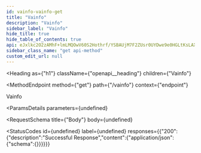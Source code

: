 ```yaml
---
id: vainfo-vainfo-get
title: "Vainfo"
description: "Vainfo"
sidebar_label: "Vainfo"
hide_title: true
hide_table_of_contents: true
api: eJxlkc2O2zAMhF+lmLMQOwV60S2Hothrf/YSBAUjM7F2ZUsr0UYDwe9e0HGLtKsLAXFIfkNWCF0L7BGHlHAyiIkziY/jUweLmfx4iT+3cGWBQeaS4li4wFZ8bFsNHReXfdI6WHybnONSLlP48HUTw8DFUXgUlVNKwbt1TPNStKaiuJ4Hgq2LPvNfy+eVAAYDSx8V7Q6TSHpYNPOffOE8c1ZHFVMOsOhFUrFN0/EQd5fsryS8m33HsaHksZhHoW2aEB2FPhaxn9p2f9ecDNb+tkK8BIYFDHTQHa/d7XctFoMUiwy0Ghpp4EfyfwxVyC1pWviXNCmQH7V8Bambq+O2fj2L8uhPrWcq/COHZdHvt4nzDfZ4Mpgpezor2vG0GPRMHed1Da98g8XBOU66spnCpJPfHUFd/l3vl8/fsSy/AeBluEs=
sidebar_class_name: "get api-method"
custom_edit_url: null
---
```



<Heading
  as={"h1"}
  className={"openapi__heading"}
  children={"Vainfo"}
>
</Heading>

<MethodEndpoint
  method={"get"}
  path={"/vainfo"}
  context={"endpoint"}
>
  
</MethodEndpoint>



Vainfo

<ParamsDetails
  parameters={undefined}
>
  
</ParamsDetails>

<RequestSchema
  title={"Body"}
  body={undefined}
>
  
</RequestSchema>

<StatusCodes
  id={undefined}
  label={undefined}
  responses={{"200":{"description":"Successful Response","content":{"application/json":{"schema":{}}}}}}
>
  
</StatusCodes>


      